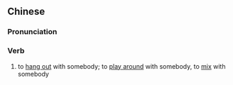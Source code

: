 {{also|厮混}}
==Chinese==
{{zh-forms|s=厮混}}

===Pronunciation===
{{zh-pron
|m=sīhùn
|c=si1 wan6
|cat=v
}}

===Verb===
{{zh-verb}}

# to [[hang out]] with somebody; to [[play around]] with somebody, to [[mix]] with somebody